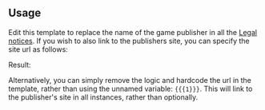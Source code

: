 {{doc/start}}
== Usage ==
Edit this template to replace the name of the game publisher in all the [[:Category:Legal notices|Legal notices]]. If you wish to also link to the publishers site, you can specify the site url as follows:

:{{Tlx|Publisher|http://game.site.com}}

Result:
:{{Publisher|http://game.site.com}}

Alternatively, you can simply remove the logic and hardcode the url in the template, rather than using the unnamed variable: <code><nowiki>{{{1}}}</nowiki></code>. This will link to the publisher's site in all instances, rather than optionally.
{{doc/end}}
